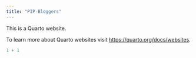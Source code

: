 ```yaml
---
title: "PIP-Bloggers"
---
```


This is a Quarto website.

To learn more about Quarto websites visit <https://quarto.org/docs/websites>.

```r
1 + 1
```
